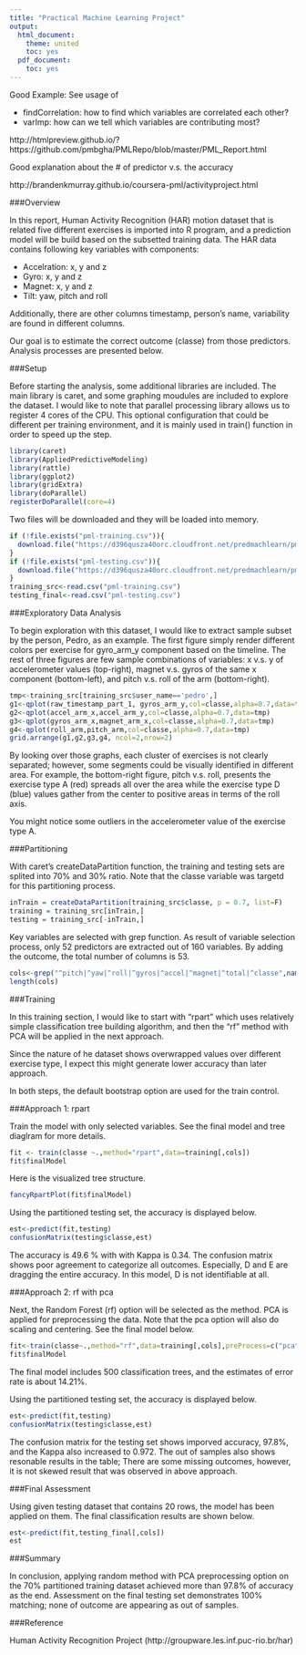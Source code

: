 ```yaml
---
title: "Practical Machine Learning Project"
output:
  html_document:
    theme: united
    toc: yes
  pdf_document:
    toc: yes
---
```


Good Example: See usage of

- findCorrelation: how to find which variables are correlated each other?
- varImp: how can we tell which variables are contributing most?

http://htmlpreview.github.io/?https://github.com/pmbgha/PMLRepo/blob/master/PML_Report.html

Good explanation about the # of predictor v.s. the accuracy

http://brandenkmurray.github.io/coursera-pml/activityproject.html

###Overview

In this report, Human Activity Recognition (HAR) motion dataset that is related five different exercises is imported into R program, and a prediction model will be build based on the subsetted training data. The HAR data contains following key variables with components:

- Accelration: x, y and z
- Gyro: x, y and z
- Magnet: x, y and z
- Tilt: yaw, pitch and roll

Additionally, there are other columns timestamp, person's name, variability are found in different columns.

Our goal is to estimate the correct outcome (classe) from those predictors. Analysis processes are presented below.

###Setup

Before starting the analysis, some additional libraries are included. The main library is caret, and some graphing moudules are included to explore the dataset. I would like to note that parallel processing library allows us to register 4 cores of the CPU. This optional configuration that could be different per training environment, and it is mainly used in train() function in order to speed up the step. 

```r
library(caret)
library(AppliedPredictiveModeling)
library(rattle)
library(ggplot2)
library(gridExtra)
library(doParallel)
registerDoParallel(core=4)
```

Two files will be downloaded and they will be loaded into memory. 

```r
if (!file.exists("pml-training.csv")){
  download.file("https://d396qusza40orc.cloudfront.net/predmachlearn/pml-training.csv", destfile = "pml-training.csv", method="curl")  
}
if (!file.exists("pml-testing.csv")){
  download.file("https://d396qusza40orc.cloudfront.net/predmachlearn/pml-testing.csv", destfile = "pml-testing.csv", method="curl")  
}
training_src<-read.csv("pml-training.csv")
testing_final<-read.csv("pml-testing.csv")
```

###Exploratory Data Analysis

To begin exploration with this dataset, I would like to extract sample subset by the person, Pedro, as an example. The first figure simply render different colors per exercise for gyro_arm_y component based on the timeline. The rest of three figures are few sample combinations of variables: x v.s. y of accelerometer values (top-right), magnet v.s. gyros of the same x component (bottom-left), and pitch v.s. roll of the arm (bottom-right). 

```r
tmp<-training_src[training_src$user_name=='pedro',]
g1<-qplot(raw_timestamp_part_1, gyros_arm_y,col=classe,alpha=0.7,data=tmp)
g2<-qplot(accel_arm_x,accel_arm_y,col=classe,alpha=0.7,data=tmp)
g3<-qplot(gyros_arm_x,magnet_arm_x,col=classe,alpha=0.7,data=tmp)
g4<-qplot(roll_arm,pitch_arm,col=classe,alpha=0.7,data=tmp)    
grid.arrange(g1,g2,g3,g4, ncol=2,nrow=2)
```

By looking over those graphs, each cluster of exercises is not clearly separated; however, some segments could be visually identified in different area. For example, the bottom-right figure, pitch v.s. roll, presents the exercise type A (red) spreads all over the area while the exercise type D (blue) values gather from the center to positive areas in terms of the roll axis.

You might notice some outliers in the accelerometer value of the exercise type A.

###Partitioning

With caret's createDataPartition function, the training and testing sets are splited into 70% and 30% ratio. Note that the classe variable was targetd for this partitioning process.

```r
inTrain = createDataPartition(training_src$classe, p = 0.7, list=F)
training = training_src[inTrain,]
testing = training_src[-inTrain,]
```

Key variables are selected with grep function. As result of variable selection process, only 52 predictors are extracted out of 160 variables. By adding the outcome, the total number of columns is 53.

```r
cols<-grep("^pitch|^yaw|^roll|^gyros|^accel|^magnet|^total|^classe",names(training))
length(cols)
```

###Training

In this training section, I would like to start with "rpart" which uses relatively simple classification tree building algorithm, and then the "rf" method with PCA will be applied in the next approach.

Since the nature of he dataset shows overwrapped values over different exercise type, I expect this might generate lower accuracy than later approach. 

In both steps, the default bootstrap option are used for the train control.

###Approach 1: rpart

Train the model with only selected variables. See the final model and tree diaglram for more details.
```r
fit <- train(classe ~.,method="rpart",data=training[,cols])
fit$finalModel
```

Here is the visualized tree structure.
```r
fancyRpartPlot(fit$finalModel)
```

Using the partitioned testing set, the accuracy is displayed below.
```r
est<-predict(fit,testing)
confusionMatrix(testing$classe,est) 
```

The accuracy is 49.6 % with with Kappa is 0.34. The confusion matrix shows poor agreement to categorize all outcomes. Especially, D and E are dragging the entire accuracy. In this model, D is not identifiable at all.

###Approach 2: rf with pca

Next, the Random Forest (rf) option will be selected as the method. PCA is applied for preprocessing the data. Note that the pca option will also do scaling and centering. See the final model below.

```r
fit<-train(classe~.,method="rf",data=training[,cols],preProcess=c("pca"))
fit$finalModel
```

The final model includes 500 classification trees, and the estimates of error rate is about 14.21%.

Using the partitioned testing set, the accuracy is displayed below.
```r
est<-predict(fit,testing)
confusionMatrix(testing$classe,est) 
```

The confusion matrix for the testing set shows imporved accuracy, 97.8%, and the Kappa also increased to 0.972. The out of samples also shows resonable results in the table; There are some missing outcomes, however, it is not skewed result that was observed in above approach.


###Final Assessment

Using given testing dataset that contains 20 rows, the model has been applied on them. The final classification results are shown below.

```r
est<-predict(fit,testing_final[,cols])
est
```

###Summary

In conclusion, applying random method with PCA preprocessing option on the 70% partitioned training dataset achieved more than 97.8% of accuracy as the end. Assessment on the final testing set demonstrates 100% matching; none of outcome are appearing as out of samples.

###Reference

Human Activity Recognition Project (http://groupware.les.inf.puc-rio.br/har)
